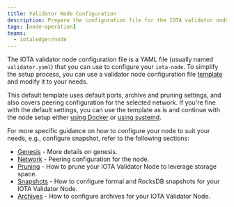 ```yaml
---
title: Validator Node Configuration
description: Prepare the configuration file for the IOTA validator node.
tags: [node-operation]
teams:
  - iotaledger/node
---
```


The IOTA validator node configuration file is a YAML file (usually named `validator.yaml`) that you can use to configure
your `iota-node`.
 To simplify the setup process, you can use a validator node configuration file [template](https://github.com/iotaledger/iota/raw/refs/heads/develop/setups/validator/systemd/validator.yaml) and modify it to your needs.

This default template uses default ports, archive and pruning settings, and also covers peering configuration for the selected network. If you're fine with the default settings, you can use the template as is and continue with the node setup either [using Docker](docker.mdx) or [using systemd](systemd.mdx).

For more specific guidance on how to configure your node to suit your needs, e.g., configure snapshot, refer to the following sections:

- [Genesis](configs/genesis.mdx) - More details on genesis.
- [Network](configs/network.mdx) - Peering configuration for the node.
- [Pruning](configs/pruning.mdx) - How to prune your IOTA Validator Node to leverage storage space.
- [Snapshots](configs/snapshots.mdx) - How to configure formal and RocksDB snapshots for your IOTA Validator Node.
- [Archives](configs/archives.mdx) - How to configure archives for your IOTA Validator Node.